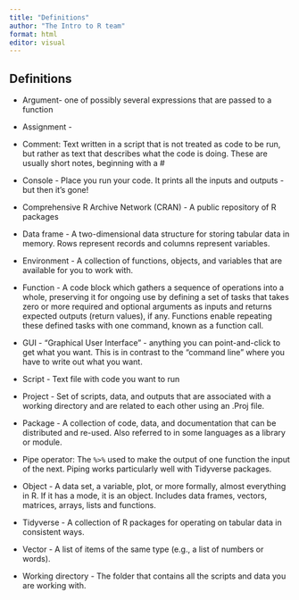 ```yaml
---
title: "Definitions"
author: "The Intro to R team"
format: html
editor: visual
---
```


## Definitions

-   Argument- one of possibly several expressions that are passed to a function

-   Assignment -

-   Comment: Text written in a script that is not treated as code to be run, but rather as text that describes what the code is doing. These are usually short notes, beginning with a \#

-   Console - Place you run your code. It prints all the inputs and outputs - but then it's gone!

-   Comprehensive R Archive Network (CRAN) - A public repository of R packages

-   Data frame - A two-dimensional data structure for storing tabular data in memory. Rows represent records and columns represent variables.

-   Environment - A collection of functions, objects, and variables that are available for you to work with.

-   Function - A code block which gathers a sequence of operations into a whole, preserving it for ongoing use by defining a set of tasks that takes zero or more required and optional arguments as inputs and returns expected outputs (return values), if any. Functions enable repeating these defined tasks with one command, known as a function call.

-   GUI - "Graphical User Interface" - anything you can point-and-click to get what you want. This is in contrast to the "command line" where you have to write out what you want.

-   Script - Text file with code you want to run

-   Project - Set of scripts, data, and outputs that are associated with a working directory and are related to each other using an .Proj file.

-   Package - A collection of code, data, and documentation that can be distributed and re-used. Also referred to in some languages as a library or module.

-   Pipe operator: The `%>%` used to make the output of one function the input of the next. Piping works particularly well with Tidyverse packages.

-   Object - A data set, a variable, plot, or more formally, almost everything in R. If it has a mode, it is an object. Includes data frames, vectors, matrices, arrays, lists and functions.

-   Tidyverse - A collection of R packages for operating on tabular data in consistent ways.

-   Vector - A list of items of the same type (e.g., a list of numbers or words).

-   Working directory - The folder that contains all the scripts and data you are working with.
